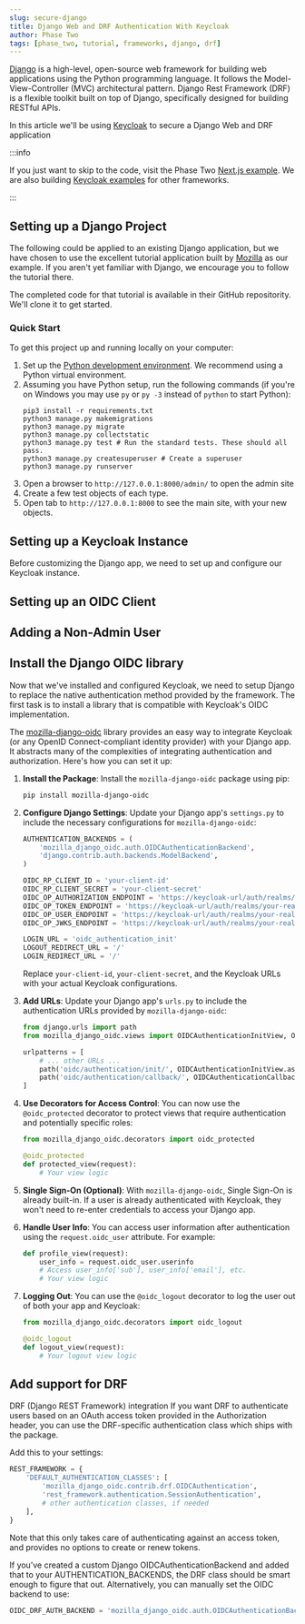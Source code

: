 ```yaml
---
slug: secure-django
title: Django Web and DRF Authentication With Keycloak
author: Phase Two
tags: [phase_two, tutorial, frameworks, django, drf]
---
```



[Django](https://www.djangoproject.com/) is a high-level, open-source web framework for building web applications using the Python programming language. It follows the Model-View-Controller (MVC) architectural pattern. Django Rest Framework (DRF) is a flexible toolkit built on top of Django, specifically designed for building RESTful APIs. 

In this article we'll be using [Keycloak](https://www.keycloak.org/) to secure a Django Web and DRF application

:::info

If you just want to skip to the code, visit the Phase Two [Next.js example](https://github.com/p2-inc/examples/tree/main/frameworks/nextjs). We are also building [Keycloak examples](https://github.com/p2-inc/examples) for other frameworks.

:::

## Setting up a Django Project

The following could be applied to an existing Django application, but we have chosen to use the excellent tutorial application built by [Mozilla](https://developer.mozilla.org/en-US/docs/Learn/Server-side/Django) as our example. If you aren't yet familiar with Django, we encourage you to follow the tutorial there.

The completed code for that tutorial is available in their GitHub repositority. We'll clone it to get started.

### Quick Start

To get this project up and running locally on your computer:
1. Set up the [Python development environment](https://developer.mozilla.org/en-US/docs/Learn/Server-side/Django/development_environment).
   We recommend using a Python virtual environment.
1. Assuming you have Python setup, run the following commands (if you're on Windows you may use `py` or `py -3` instead of `python` to start Python):
   ```
   pip3 install -r requirements.txt
   python3 manage.py makemigrations
   python3 manage.py migrate
   python3 manage.py collectstatic
   python3 manage.py test # Run the standard tests. These should all pass.
   python3 manage.py createsuperuser # Create a superuser
   python3 manage.py runserver
   ```
1. Open a browser to `http://127.0.0.1:8000/admin/` to open the admin site
1. Create a few test objects of each type.
1. Open tab to `http://127.0.0.1:8000` to see the main site, with your new objects.


## Setting up a Keycloak Instance

Before customizing the Django app, we need to set up and configure our Keycloak instance.
<PhaseTwoStarterInstructions />

## Setting up an OIDC Client

<OIDC />

## Adding a Non-Admin User

<NonAdminUser />


## Install the Django OIDC library

Now that we've installed and configured Keycloak, we need to setup Django to replace the native authentication method provided by the framework. The first task is to install a library that is compatible with Keycloak's OIDC implementation.

The [mozilla-django-oidc](https://mozilla-django-oidc.readthedocs.io/) library provides an easy way to integrate Keycloak (or any OpenID Connect-compliant identity provider) with your Django app. It abstracts many of the complexities of integrating authentication and authorization. Here's how you can set it up:

1. **Install the Package**:
   Install the `mozilla-django-oidc` package using pip:

   ```bash
   pip install mozilla-django-oidc
   ```

2. **Configure Django Settings**:
   Update your Django app's `settings.py` to include the necessary configurations for `mozilla-django-oidc`:

   ```python
   AUTHENTICATION_BACKENDS = (
       'mozilla_django_oidc.auth.OIDCAuthenticationBackend',
       'django.contrib.auth.backends.ModelBackend',
   )

   OIDC_RP_CLIENT_ID = 'your-client-id'
   OIDC_RP_CLIENT_SECRET = 'your-client-secret'
   OIDC_OP_AUTHORIZATION_ENDPOINT = 'https://keycloak-url/auth/realms/your-realm/protocol/openid-connect/auth'
   OIDC_OP_TOKEN_ENDPOINT = 'https://keycloak-url/auth/realms/your-realm/protocol/openid-connect/token'
   OIDC_OP_USER_ENDPOINT = 'https://keycloak-url/auth/realms/your-realm/protocol/openid-connect/userinfo'
   OIDC_OP_JWKS_ENDPOINT = 'https://keycloak-url/auth/realms/your-realm/protocol/openid-connect/certs'

   LOGIN_URL = 'oidc_authentication_init'
   LOGOUT_REDIRECT_URL = '/'
   LOGIN_REDIRECT_URL = '/'
   ```

   Replace `your-client-id`, `your-client-secret`, and the Keycloak URLs with your actual Keycloak configurations.

3. **Add URLs**:
   Update your Django app's `urls.py` to include the authentication URLs provided by `mozilla-django-oidc`:

   ```python
   from django.urls import path
   from mozilla_django_oidc.views import OIDCAuthenticationInitView, OIDCAuthenticationCallbackView

   urlpatterns = [
       # ... other URLs ...
       path('oidc/authentication/init/', OIDCAuthenticationInitView.as_view(), name='oidc_authentication_init'),
       path('oidc/authentication/callback/', OIDCAuthenticationCallbackView.as_view(), name='oidc_authentication_callback'),
   ]
   ```

4. **Use Decorators for Access Control**:
   You can now use the `@oidc_protected` decorator to protect views that require authentication and potentially specific roles:

   ```python
   from mozilla_django_oidc.decorators import oidc_protected

   @oidc_protected
   def protected_view(request):
       # Your view logic
   ```

5. **Single Sign-On (Optional)**:
   With `mozilla-django-oidc`, Single Sign-On is already built-in. If a user is already authenticated with Keycloak, they won't need to re-enter credentials to access your Django app.

6. **Handle User Info**:
   You can access user information after authentication using the `request.oidc_user` attribute. For example:

   ```python
   def profile_view(request):
       user_info = request.oidc_user.userinfo
       # Access user_info['sub'], user_info['email'], etc.
       # Your view logic
   ```

7. **Logging Out**:
   You can use the `@oidc_logout` decorator to log the user out of both your app and Keycloak:

   ```python
   from mozilla_django_oidc.decorators import oidc_logout

   @oidc_logout
   def logout_view(request):
       # Your logout view logic
   ```

## Add support for DRF

DRF (Django REST Framework) integration
If you want DRF to authenticate users based on an OAuth access token provided in the Authorization header, you can use the DRF-specific authentication class which ships with the package.

Add this to your settings:

```python
REST_FRAMEWORK = {
    'DEFAULT_AUTHENTICATION_CLASSES': [
        'mozilla_django_oidc.contrib.drf.OIDCAuthentication',
        'rest_framework.authentication.SessionAuthentication',
        # other authentication classes, if needed
    ],
}
```

Note that this only takes care of authenticating against an access token, and provides no options to create or renew tokens.

If you’ve created a custom Django OIDCAuthenticationBackend and added that to your AUTHENTICATION_BACKENDS, the DRF class should be smart enough to figure that out. Alternatively, you can manually set the OIDC backend to use:

```python
OIDC_DRF_AUTH_BACKEND = 'mozilla_django_oidc.auth.OIDCAuthenticationBackend'
```
